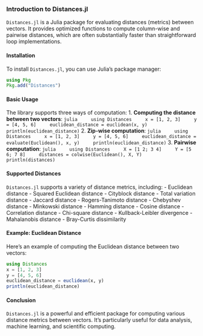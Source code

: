 ### Introduction to Distances.jl
`Distances.jl` is a Julia package for evaluating distances (metrics) between vectors. It provides optimized functions to compute column-wise and pairwise distances, which are often substantially faster than straightforward loop implementations.

#### Installation
To install `Distances.jl`, you can use Julia's package manager:
```julia
using Pkg
Pkg.add("Distances")
```

#### Basic Usage
The library supports three ways of computation:
1. **Computing the distance between two vectors**: 
    ```julia
    using Distances
    x = [1, 2, 3]
    y = [4, 5, 6]
    euclidean_distance = euclidean(x, y)
    println(euclidean_distance)
    ```
2. **Zip-wise computation**: 
    ```julia
    using Distances
    x = [1, 2, 3]
    y = [4, 5, 6]
    euclidean_distance = evaluate(Euclidean(), x, y)
    println(euclidean_distance)
    ```
3. **Pairwise computation**: 
    ```julia
    using Distances
    X = [1 2; 3 4]
    Y = [5 6; 7 8]
    distances = colwise(Euclidean(), X, Y)
    println(distances)
    ```

#### Supported Distances
`Distances.jl` supports a variety of distance metrics, including:
- Euclidean distance
- Squared Euclidean distance
- Cityblock distance
- Total variation distance
- Jaccard distance
- Rogers-Tanimoto distance
- Chebyshev distance
- Minkowski distance
- Hamming distance
- Cosine distance
- Correlation distance
- Chi-square distance
- Kullback-Leibler divergence
- Mahalanobis distance
- Bray-Curtis dissimilarity

#### Example: Euclidean Distance
Here's an example of computing the Euclidean distance between two vectors:
```julia
using Distances
x = [1, 2, 3]
y = [4, 5, 6]
euclidean_distance = euclidean(x, y)
println(euclidean_distance)
```

#### Conclusion
`Distances.jl` is a powerful and efficient package for computing various distance metrics between vectors. It's particularly useful for data analysis, machine learning, and scientific computing.



